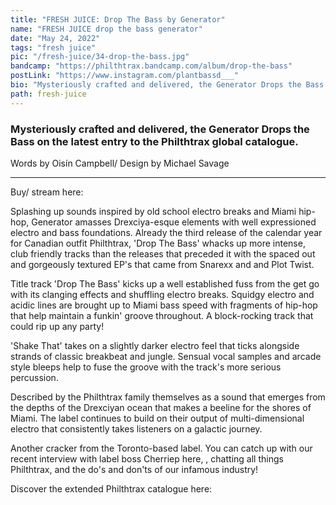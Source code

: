 ---
title: "FRESH JUICE: Drop The Bass by Generator"
name: "FRESH JUICE drop the bass generator"
date: "May 24, 2022"
tags: "fresh juice"
pic: "/fresh-juice/34-drop-the-bass.jpg"
bandcamp: "https://philthtrax.bandcamp.com/album/drop-the-bass"
postLink: "https://www.instagram.com/plantbassd___"
bio: "Mysteriously crafted and delivered, the Generator Drops the Bass on the latest entry to the Philthtrax global catalogue"
path: fresh-juice
---

### Mysteriously crafted and delivered, the Generator Drops the Bass on the latest entry to the Philthtrax global catalogue.

<p className="smallText">Words by Oisín Campbell/ Design by Michael Savage</p>

<hr />

<BandCamp src="album=3546435807" />

Buy/ stream here: <HoverLink url="philthtrax.bandcamp.com/album/drop-the-bass" external inline />

Splashing up sounds inspired by old school electro breaks and Miami hip-hop, Generator amasses Drexciya-esque elements with well expressioned electro and bass foundations. Already the third release of the calendar year for Canadian outfit Philthtrax, 'Drop The Bass' whacks up more intense, club friendly tracks than the releases that preceded it with the spaced out and gorgeously textured EP's that came from Snarexx and and Plot Twist.

Title track 'Drop The Bass' kicks up a well established fuss from the get go with its clanging effects and shuffling electro breaks. Squidgy electro and acidic lines are brought up to Miami bass speed with fragments of hip-hop that help maintain a funkin' groove throughout. A block-rocking track that could rip up any party!

<Picture src="/fresh-juice/34-cover.png" alt="philthtrax cover pic" size={1200} />

'Shake That' takes on a slightly darker electro feel that ticks alongside strands of classic breakbeat and jungle. Sensual vocal samples and arcade style bleeps help to fuse the groove with the track's more serious percussion.

Described by the Philthtrax family themselves as a sound that emerges from the depths of the Drexciyan ocean that makes a beeline for the shores of Miami. The label continues to build on their output of multi-dimensional electro that consistently takes listeners on a galactic journey.

Another cracker from the Toronto-based label. You can catch up with our recent interview with label boss Cherriep here, <HoverLink url="www.plantbassd.com/fresh-juice/plot-twist-17-2-22" external inline />, chatting all things Philthtrax, and the do's and don'ts of our infamous industry!

Discover the extended Philthtrax catalogue here: <HoverLink url="philthtrax.bandcamp.com/" external inline />
